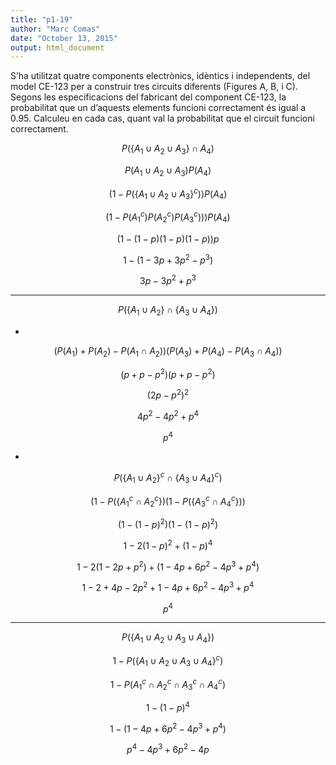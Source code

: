 ```yaml
---
title: "p1-19"
author: "Marc Comas"
date: "October 13, 2015"
output: html_document
---
```


S’ha utilitzat quatre components electrònics, idèntics i independents, del model CE-123 per a construir tres circuits diferents (Figures A, B, i C). Segons les especificacions del fabricant del component CE-123, la probabilitat que un d’aquests elements funcioni correctament és igual a 0.95. Calculeu en cada cas, quant val la probabilitat que el circuit funcioni correctament.


$$P( \{A_1 \cup A_2 \cup A_3\} \cap A_4)$$

$$P(A_1 \cup A_2 \cup A_3) P(A_4)$$

$$(1-P( \{A_1 \cup A_2 \cup A_3\}^c)) P(A_4)$$

$$(1-P(A_1^c)P(A_2^c)P(A_3^c))) P(A_4)$$

$$(1-(1-p)(1-p)(1-p)) p$$

$$1-(1-3p+3p^2-p^3)$$

$$3p-3p^2+p^3$$

----------------

$$P(\{A_1 \cup A_2\} \cap \{A_3 \cup A_4\})$$

  * 

$$(P(A_1) + P(A_2) - P(A_1\cap A_2)) (P(A_3) + P(A_4) - P(A_3\cap A_4))$$

$$(p + p - p^2) (p + p - p^2)$$

$$(2p - p^2)^2$$

$$4p^2 - 4 p^2 + p ^4$$

$$p ^4$$

  *
  
$$P(\{A_1 \cup A_2\}^c \cap \{A_3 \cup A_4\}^c)$$

$$(1-P(\{A_1^c \cap A_2^c\}) (1-P(\{A_3^c \cap A_4^c\}))$$

$$(1-(1-p)^2)  (1-(1-p)^2)$$

$$1-2(1-p)^2+(1-p)^4$$

$$1-2(1-2p+p^2)+(1-4p+6p^2-4p^3+p^4)$$

$$1-2+4p-2p^2+1-4p+6p^2-4p^3+p^4$$

$$p^4$$

--------------------------------

$$P( \{A_1 \cup A_2 \cup A_3 \cup A_4\})$$

$$1-P( \{A_1 \cup A_2 \cup A_3 \cup A_4\}^c)$$

$$1-P( A_1^c \cap A_2^c \cap A_3^c \cap A_4^c)$$

$$1-(1-p)^4$$

$$1-(1-4p+6p^2-4p^3+p^4)$$

$$p^4-4p^3+6p^2-4p$$